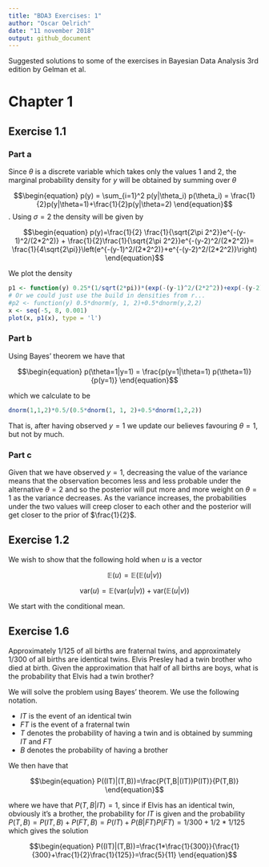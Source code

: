 ```yaml
---
title: "BDA3 Exercises: 1"
author: "Oscar Oelrich"
date: "11 november 2018"
output: github_document
---
```




Suggested solutions to some of the exercises in Bayesian Data Analysis 3rd edition by Gelman et al.

# Chapter 1

## Exercise 1.1

### Part a

Since $\theta$ is a discrete variable which takes only the values $1$ and $2$, the marginal probability density for $y$ will be obtained by summing over $\theta$

$$\begin{equation}
p(y) = \sum_{i=1}^2 p(y|\theta_i) p(\theta_i) = \frac{1}{2}p(y|\theta=1)+\frac{1}{2}p(y|\theta=2)
\end{equation}$$
. Using $\sigma=2$ the density will be given by

$$\begin{equation}
p(y)=\frac{1}{2} \frac{1}{\sqrt{2\pi 2^2}}e^{-(y-1)^2/(2*2^2)}   + \frac{1}{2}\frac{1}{\sqrt{2\pi 2^2}}e^{-(y-2)^2/(2*2^2)}= \frac{1}{4\sqrt{2\pi}}\left(e^{-(y-1)^2/(2*2^2)}+e^{-(y-2)^2/(2*2^2)}\right)
\end{equation}$$

We plot the density

```r
p1 <- function(y) 0.25*(1/sqrt(2*pi))*(exp(-(y-1)^2/(2*2^2))+exp(-(y-2)^2/(2*2^2)))
# Or we could just use the build in densities from r...
#p2 <- function(y) 0.5*dnorm(y, 1, 2)+0.5*dnorm(y,2,2)
x <- seq(-5, 8, 0.001)
plot(x, p1(x), type = 'l')
```



### Part b

Using Bayes' theorem we have that

$$\begin{equation}
p(\theta=1|y=1) = \frac{p(y=1|\theta=1) p(\theta=1)}{p(y=1)}
\end{equation}$$

which we calculate to be

```r
dnorm(1,1,2)*0.5/(0.5*dnorm(1, 1, 2)+0.5*dnorm(1,2,2))
```

That is, after having observed $y=1$ we update our believes favouring $\theta=1$, but not by much.

### Part c


Given that we have observed $y=1$, decreasing the value of the variance means that the observation becomes less and less probable under the alternative $\theta=2$ and so the posterior will put more and more weight on $\theta=1$ as the variance decreases. As the variance increases, the probabilities under the two values will creep closer to each other and the posterior will get closer to the prior of $\frac{1}{2}$.

## Exercise 1.2

We wish to show that the following hold when $u$ is a vector

$$\begin{equation}
\mathbb{E}(u) = \mathbb{E}(\mathbb{E}(u|v))
\end{equation}$$

$$\begin{equation}
\text{var}(u) = \mathbb{E}(\text{var}(u|v))+\text{var}(\mathbb{E}(u|v))
\end{equation}$$

We start with the conditional mean. 


## Exercise 1.6

Approximately $1/125$ of all births are fraternal twins, and approximately $1/300$ of all births are identical twins. Elvis Presley had a twin brother who died at birth. Given the approximation that half of all births are boys, what is the probability that Elvis had a twin brother?

We will solve the problem using Bayes' theorem. We use the following notation.

* *IT* is the event of an identical twin
* *FT* is the event of a fraternal twin
* *T* denotes the probability of having a twin and is obtained by summing $IT$ and $FT$
* *B* denotes the probability of having a brother


We then have that

$$\begin{equation}
P((IT)|(T,B))=\frac{P(T,B|(IT))P(IT)}{P(T,B)}
\end{equation}$$

where we have that $P(T,B|IT)=1$, since if Elvis has an identical twin, obviously it's a brother, the probability for $IT$ is given and the probability $P(T,B)=P(IT,B)+P(FT,B)=P(IT)+P(B|FT)P(FT)=1/300+1/2 *1/125$ which gives the solution

$$\begin{equation}
P((IT)|(T,B))=\frac{1*\frac{1}{300}}{\frac{1}{300}+\frac{1}{2}\frac{1}{125}}=\frac{5}{11}
\end{equation}$$





